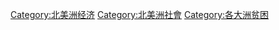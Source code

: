 [[Category:北美洲经济|Category:北美洲经济]]
[[Category:北美洲社會|Category:北美洲社會]]
[[Category:各大洲贫困|Category:各大洲贫困]]